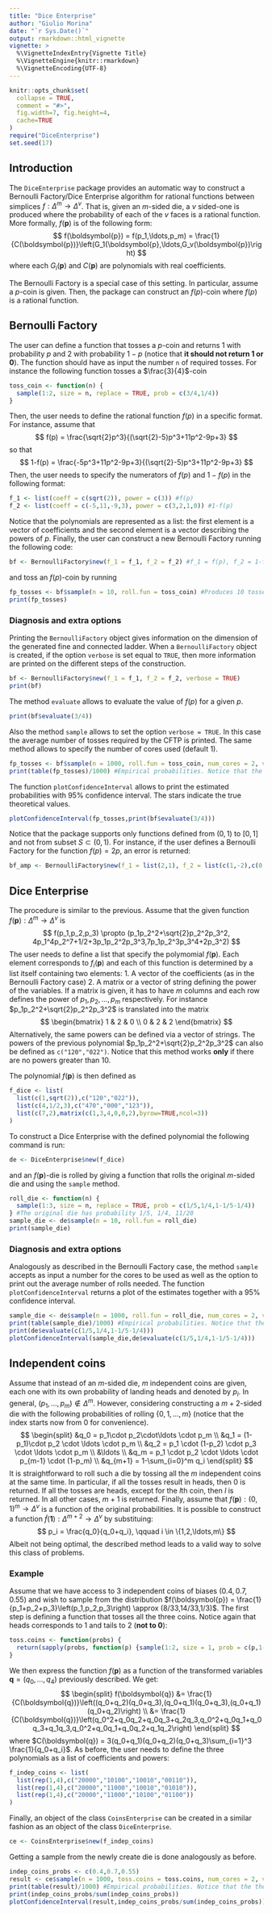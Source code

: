 ```yaml
---
title: "Dice Enterprise"
author: "Giulio Morina"
date: "`r Sys.Date()`"
output: rmarkdown::html_vignette
vignette: >
  %\VignetteIndexEntry{Vignette Title}
  %\VignetteEngine{knitr::rmarkdown}
  %\VignetteEncoding{UTF-8}
---
```


```r
knitr::opts_chunk$set(
  collapse = TRUE,
  comment = "#>",
  fig.width=7, fig.height=4,
  cache=TRUE
)
require("DiceEnterprise")
set.seed(17)
```


## Introduction

The `DiceEnterprise` package provides an automatic way to construct a Bernoulli Factory/Dice Enterprise algorithm for rational functions between simplices $f: \Delta^m \rightarrow \Delta^v$. That is, given an $m$-sided die, a $v$ sided-one is produced where the probability of each of the $v$ faces is a rational function. More formally, $f(\boldsymbol{p})$ is of the following form:
$$
f(\boldsymbol{p}) = f(p_1,\ldots,p_m) = \frac{1}{C(\boldsymbol{p})}\left(G_1(\boldsymbol{p},\ldots,G_v(\boldsymbol{p})\right)
$$
where each $G_i(\boldsymbol{p})$ and $C(\boldsymbol{p})$ are polynomials with real coefficients. 

The Bernoulli Factory is a special case of this setting. In particular, assume a $p$-coin is given. Then, the package can construct an $f(p)$-coin where $f(p)$ is a rational function.

## Bernoulli Factory

The user can define a function that tosses a $p$-coin and returns $1$ with probability $p$ and 2 with probability $1-p$ (notice that **it should not return 1 or 0**). The function should have as input the number `n` of required tosses.  For instance the following function tosses a $\frac{3}{4}$-coin
```r
toss_coin <- function(n) {
  sample(1:2, size = n, replace = TRUE, prob = c(3/4,1/4))
}
```

Then, the user needs to define the rational function $f(p)$ in a specific format. For instance, assume that 
$$
f(p) = \frac{\sqrt{2}p^3}{(\sqrt{2}-5)p^3+11p^2-9p+3}
$$
so that 
$$
1-f(p) = \frac{-5p^3+11p^2-9p+3}{(\sqrt{2}-5)p^3+11p^2-9p+3}
$$
Then, the user needs to specify the numerators of $f(p)$ and $1-f(p)$ in the following format:
```r
f_1 <- list(coeff = c(sqrt(2)), power = c(3)) #f(p)
f_2 <- list(coeff = c(-5,11,-9,3), power = c(3,2,1,0)) #1-f(p)
```
Notice that the polynomials are represented as a list: the first element is a vector of coefficients and the second element is a vector describing the powers of $p$. Finally, the user can construct a new Bernoulli Factory running the following code:
```r
bf <- BernoulliFactory$new(f_1 = f_1, f_2 = f_2) #f_1 = f(p), f_2 = 1-f(p)
```
and toss an $f(p)$-coin by running
```r
fp_tosses <- bf$sample(n = 10, roll.fun = toss_coin) #Produces 10 tosses of the f(p)-coin
print(fp_tosses)
```

### Diagnosis and extra options

Printing the `BernoulliFactory` object gives information on the dimension of the generated fine and connected ladder. When a `BernoulliFactory` object is created, if the option `verbose` is set equal to `TRUE`, then more information are printed on the different steps of the construction. 

```r
bf <- BernoulliFactory$new(f_1 = f_1, f_2 = f_2, verbose = TRUE)
print(bf)
```
The method `evaluate` allows to evaluate the value of $f(p)$ for a given $p$. 
```r
print(bf$evaluate(3/4))
```
Also the method `sample` allows to set the option `verbose = TRUE`. In this case the average number of tosses required by the CFTP is printed. The same method allows to specify the number of cores used (default 1).
```r
fp_tosses <- bf$sample(n = 1000, roll.fun = toss_coin, num_cores = 2, verbose = TRUE) #Produces 1000 tosses of the f(p)-coin, using 2 cores
print(table(fp_tosses)/1000) #Empirical probabilities. Notice that the theoretical ones are given by print(bf$evaluate(3/4))
```
The function `plotConfidenceInterval` allows to print the estimated probabilities with 95% confidence interval. The stars indicate the true theoretical values.
```r
plotConfidenceInterval(fp_tosses,print(bf$evaluate(3/4)))
```

Notice that the package supports only functions defined from $(0,1)$ to $[0,1]$ and not from subset $S \subset (0,1)$. For instance, if the user defines a Bernoulli Factory for the function $f(p) = 2p$, an error is returned:
```r
bf_amp <- BernoulliFactory$new(f_1 = list(2,1), f_2 = list(c(1,-2),c(0,1)))
```

## Dice Enterprise
The procedure is similar to the previous. Assume that the given function $f(\boldsymbol{p}): \Delta^m \rightarrow \Delta^v$ is 
$$
f(p_1,p_2,p_3) \propto (p_1p_2^2+\sqrt{2}p_2^2p_3^2, 4p_1^4p_2^7+1/2+3p_1p_2^2p_3^3,7p_1p_2^3p_3^4+2p_3^2)
$$
The user needs to define a list that specify the polymomial $f(\boldsymbol{p})$. Each element corresponds to $f_i(\boldsymbol{p})$ and each of this function is determined by a list itself containing two elements:
1. A vector of the coefficients (as in the Bernoulli Factory case)
2. A matrix or a vector of string defining the power of the variables. If a matrix is given, it has to have $m$ columns and each row defines the power of $p_1,p_2,\ldots,p_m$ respectively. For instance $p_1p_2^2+\sqrt{2}p_2^2p_3^2$ is translated into the matrix 
$$
\begin{bmatrix}
1 & 2 & 0 \\
0 & 2 & 2
\end{bmatrix}
$$
Alternatively, the same powers can be defined via a vector of strings. The powers of the previous polynomial $p_1p_2^2+\sqrt{2}p_2^2p_3^2$ can also be defined as `c("120","022")`. Notice that this method works **only** if there are no powers greater than 10.

The polynomial $f(\boldsymbol{p})$ is then defined as
```r
f_dice <- list(
  list(c(1,sqrt(2)),c("120","022")),
  list(c(4,1/2,3),c("470","000","123")),
  list(c(7,2),matrix(c(1,3,4,0,0,2),byrow=TRUE,ncol=3))
)
```
To construct a Dice Enterprise with the defined polynomial the following command is run: 
```r
de <- DiceEnterprise$new(f_dice)
```
and an $f(\boldsymbol{p})$-die is rolled by giving a function that rolls the original $m$-sided die and using the `sample` method. 
```r
roll_die <- function(n) {
  sample(1:3, size = n, replace = TRUE, prob = c(1/5,1/4,1-1/5-1/4))
} #The original die has probability 1/5, 1/4, 11/20
sample_die <- de$sample(n = 10, roll.fun = roll_die)
print(sample_die)
```

### Diagnosis and extra options

Analogously as described in the Bernoulli Factory case, the method `sample` accepts as input a number for the cores to be used as well as the option to print out the average number of rolls needed. The function `plotConfidenceInterval` returns a plot of the estimates together with a 95% confidence interval.
```r
sample_die <- de$sample(n = 1000, roll.fun = roll_die, num_cores = 2, verbose = TRUE) #Produces 1000 rolls of the f(p)-die, using 2 cores
print(table(sample_die)/1000) #Empirical probabilities. Notice that the theoretical ones are given by print(de$evaluate(c(1/5,1/4,1-1/5-1/4)))
print(de$evaluate(c(1/5,1/4,1-1/5-1/4)))
plotConfidenceInterval(sample_die,de$evaluate(c(1/5,1/4,1-1/5-1/4)))

```

## Independent coins

Assume that instead of an $m$-sided die, $m$ independent coins are given, each one with its own probability of landing heads and denoted by $p_i$. In general, $(p_1,\ldots,p_m) \not\in \Delta^m$. However, considering constructing a $m+2$-sided die with the following probabilities of rolling $\{0,1,\ldots,m\}$ (notice that the index starts now from 0 for convenience).
$$
\begin{split}
&q_0 = p_1\cdot p_2\cdot\ldots \cdot p_m \\
&q_1 = (1-p_1)\cdot p_2 \cdot \ldots \cdot p_m \\
&q_2 = p_1 \cdot (1-p_2) \cdot p_3 \cdot \ldots \cdot p_m \\
&\ldots \\
&q_m = p_1 \cdot p_2 \cdot \ldots \cdot p_{m-1} \cdot (1-p_m) \\
&q_{m+1} = 1-\sum_{i=0}^m q_i
\end{split}
$$
It is straightforward to roll such a die by tossing all the $m$ independent coins at the same time. In particular, if all the tosses result in heads, then 0 is returned. If all the tosses are heads, except for the $l$th coin, then $l$ is returned. In all other cases, $m+1$ is returned. Finally, assume that $f(\boldsymbol{p}): (0,1)^m \rightarrow \Delta^v$ is a function of the original probabilities. It is possible to construct a function $\tilde{f}(\boldsymbol{1}): \Delta^{m+2} \rightarrow \Delta^v$ by substituing:
$$
p_i = \frac{q_0}{q_0+q_i}, \qquad i \in \{1,2,\ldots,m\}
$$
Albeit not being optimal, the described method leads to a valid way to solve this class of problems.

### Example

Assume that we have access to 3 independent coins of biases $(0.4,0.7,0.55)$ and wish to sample from the distribution $f(\boldsymbol{p}) = \frac{1}{p_1+p_2+p_3}\left(p_1,p_2,p_3\right) \approx (8/33,14/33,1/3)$. The first step is defining a function that tosses all the three coins. Notice again that heads corresponds to 1 and tails to 2 (**not to 0**):

```r
toss.coins <- function(probs) {
  return(sapply(probs, function(p) {sample(1:2, size = 1, prob = c(p,1-p))})) #1 or 2 (not 0))
}
```

We then express the function $f(\boldsymbol{p})$ as a function of the transformed variables $\boldsymbol{q} = (q_0,\ldots,q_4)$ previously described. We get:
$$
\begin{split}
f(\boldsymbol{q}) &= \frac{1}{C(\boldsymbol{q})}\left((q_0+q_2)(q_0+q_3),(q_0+q_1)(q_0+q_3),(q_0+q_1)(q_0+q_2)\right) \\
&= \frac{1}{C(\boldsymbol{q})}\left(q_0^2+q_0q_2+q_0q_3+q_2q_3,q_0^2+q_0q_1+q_0q_3+q_1q_3,q_0^2+q_0q_1+q_0q_2+q_1q_2\right)
\end{split}
$$
where $C(\boldsymbol{q}) = 3(q_0+q_1)(q_0+q_2)(q_0+q_3)\sum_{i=1}^3 \frac{1}{q_0+q_i}$. As before, the user needs to define the three polynomials as a list of coefficients and powers:
```r
f_indep_coins <- list(
  list(rep(1,4),c("20000","10100","10010","00110")),
  list(rep(1,4),c("20000","11000","10010","01010")),
  list(rep(1,4),c("20000","11000","10100","01100"))
)
```

Finally, an object of the class `CoinsEnterprise` can be created in a similar fashion as an object of the class `DiceEnterprise`.
```r
ce <- CoinsEnterprise$new(f_indep_coins)
```

Getting a sample from the newly create die is done analogously as before.
```r
indep_coins_probs <- c(0.4,0.7,0.55)
result <- ce$sample(n = 1000, toss.coins = toss.coins, num_cores = 2, verbose = TRUE, probs = indep_coins_probs) #the argument probs is passed to toss.coins
print(table(result)/1000) #Empirical probabilities. Notice that the theoretical ones are given by
print(indep_coins_probs/sum(indep_coins_probs))
plotConfidenceInterval(result,indep_coins_probs/sum(indep_coins_probs))

```



